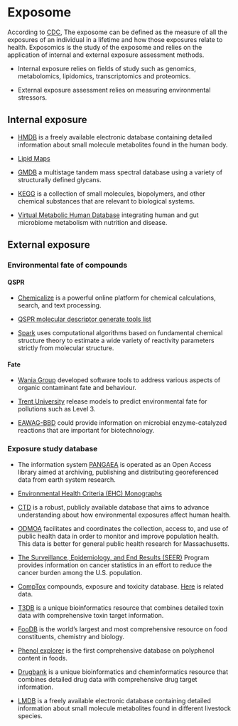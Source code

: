 # Exposome

According to [CDC](https://www.cdc.gov/niosh/topics/exposome/default.html), The exposome can be defined as the measure of all the exposures of an individual in a lifetime and how those exposures relate to health. Exposomics is the study of the exposome and relies on the application of internal and external exposure assessment methods. 

- Internal exposure relies on fields of study such as genomics, metabolomics, lipidomics, transcriptomics and proteomics.

- External exposure assessment relies on measuring environmental stressors. 

## Internal exposure

- [HMDB](http://www.hmdb.ca/) is a freely available electronic database containing detailed information about small molecule metabolites found in the human body.

- [Lipid Maps](http://www.lipidmaps.org/)

- [GMDB](https://jcggdb.jp/rcmg/glycodb/Ms_ResultSearch) a multistage tandem mass spectral database using a variety of structurally defined glycans.

- [KEGG](https://www.genome.jp/kegg/compound/) is a collection of small molecules, biopolymers, and other chemical substances that are relevant to biological systems.

- [Virtual Metabolic Human Database](https://www.vmh.life/) integrating human and gut microbiome metabolism with nutrition and disease.

## External exposure

### Environmental fate of compounds

#### QSPR

- [Chemicalize](https://chemicalize.com/) is a powerful online platform for chemical calculations, search, and text processing.

- [QSPR molecular descriptor generate tools list](http://www.moleculardescriptors.eu/resources/resources.htm)

- [Spark](http://www.archemcalc.com/sparc.html) uses computational algorithms based on fundamental chemical structure theory to estimate a wide variety of reactivity parameters strictly from molecular structure.

#### Fate

- [Wania Group](https://www.utsc.utoronto.ca/labs/wania/downloads/) developed software tools to address various aspects of organic contaminant fate and behaviour. 

- [Trent University](http://www.trentu.ca/academic/aminss/envmodel/models/models.html) release models to predict environmental fate for pollutions such as Level 3.

- [EAWAG-BBD](http://eawag-bbd.ethz.ch/index.html) could provide information on microbial enzyme-catalyzed reactions that are important for biotechnology.

### Exposure study database

- The information system [PANGAEA](https://www.pangaea.de) is operated as an Open Access library aimed at archiving, publishing and distributing georeferenced data from earth system research. 

- [Environmental Health Criteria (EHC) Monographs](http://www.inchem.org/pages/ehc.html)

- [CTD](http://ctdbase.org/) is a robust, publicly available database that aims to advance understanding about how environmental exposures affect human health.

- [ODMOA](https://www.mass.gov/orgs/office-of-data-management-and-outcomes-assessment) facilitates and coordinates the collection, access to, and use of public health data in order to monitor and improve population health. This data is better for general public health research for Massachusetts.

- [The Surveillance, Epidemiology, and End Results (SEER)](https://seer.cancer.gov/) Program provides information on cancer statistics in an effort to reduce the cancer burden among the U.S. population. 

- [CompTox](https://comptox.epa.gov/dashboard) compounds, exposure and toxicity database. [Here](https://www.epa.gov/chemical-research/downloadable-computational-toxicology-data) is related data.

- [T3DB](http://www.t3db.ca/) is a unique bioinformatics resource that combines detailed toxin data with comprehensive toxin target information.

- [FooDB](http://foodb.ca/) is the world’s largest and most comprehensive resource on food constituents, chemistry and biology.

- [Phenol explorer](http://phenol-explorer.eu) is the first comprehensive database on polyphenol content in foods.

- [Drugbank](https://www.drugbank.ca/releases/latest) is a unique bioinformatics and cheminformatics resource that combines detailed drug data with comprehensive drug target information.

- [LMDB](http://lmdb.ca) is a freely available electronic database containing detailed information about small molecule metabolites found in different livestock species.
